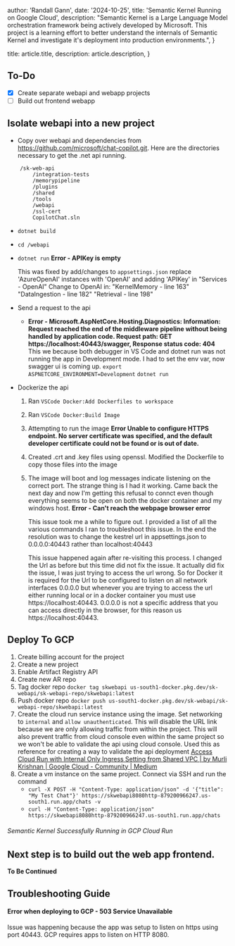 

  author: 'Randall Gann',
  date: '2024-10-25',
  title: 'Semantic Kernel Running on Google Cloud',
  description: "Semantic Kernel is a Large Language Model orchestration framework being actively developed by Microsoft.  This project is a learning effort to better understand the internals of Semantic Kernel and investigate it's deployment into production environments.",
}

  title: article.title,
  description: article.description,
}



## To-Do

- [x] Create separate webapi and webapp projects
- [ ] Build out frontend webapp

## Isolate webapi into a new project

- Copy over webapi and dependencies from https://github.com/microsoft/chat-copilot.git.  Here are the directories necessary to get the .net api running.

```
	/sk-web-api
		/integration-tests
		/memorypipeline
		/plugins
		/shared
		/tools
		/webapi
		/ssl-cert
		CopilotChat.sln
```
- `dotnet build`
- `cd /webapi`
- `dotnet run`
	**Error - APIKey is empty**<Image src={image1} alt="" />
			
	This was fixed by add/changes to ```appsettings.json``` replace 'AzureOpenAI' instances with 'OpenAI' and  adding 'APIKey' in "Services - OpenAI"
		Change to OpenAI in: 
		"KernelMemory - line 163"
		"DataIngestion - line 182"
		"Retrieval - line 198"
		
- Send a request to the api
	- **Error - Microsoft.AspNetCore.Hosting.Diagnostics: Information: Request reached the end of the middleware pipeline without being handled by application code. Request path: GET https://localhost:40443/swagger, Response status code: 404**
		This we because both debugger in VS Code and dotnet run was not running the app in Development mode.  I had to set the env var, now swagger ui is coming up.
			`export ASPNETCORE_ENVIRONMENT=Development`
			`dotnet run`
- Dockerize the api
	1. Ran `VSCode Docker:Add Dockerfiles to workspace`
	2. Ran `VSCode Docker:Build Image`
	3. Attempting to run the image
			**Error Unable to configure HTTPS endpoint. No server certificate was specified, and the default developer certificate could not be found or is out of date.**
	4. Created .crt and .key files using openssl.  Modified the Dockerfile to copy those files into the image
	5. The image will boot and log messages indicate listening on the correct port.  The strange thing is I had it working.  Came back the next day and now I'm getting this refusal to connct even though everything seems to be open on both the docker container and my windows host.
			**Error - Can't reach the webpage browser error**
			<Image src={image2} alt="" />

		This issue took me a while to figure out.  I provided a list of all the various commands I ran to troubleshoot this issue.  In the end the resolution was to change the kestrel url in appsettings.json to 0.0.0.0:40443 rather than localhost:40443
		<Image src={image3} alt="" />

		This issue happened again after re-visiting this process.  I changed the Url as before but this time did not fix the issue.  It actually did fix the issue, I was just trying to access the url wrong.  So for Docker it is required for the Url to be configured to listen on all network interfaces 0.0.0.0 but whenever you are trying to access the url either running local or in a docker container you must use https://localhost:40443.  0.0.0.0 is not a specific address that you can access directly in the browser, for this reason us https://localhost:40443.

## Deploy To GCP

1. Create billing account for the project
2. Create a new project
3. Enable Artifact Registry API
4. Create new AR repo
5. Tag docker repo `docker tag skwebapi us-south1-docker.pkg.dev/sk-webapi/sk-webapi-repo/skwebapi:latest`
6. Push docker repo `docker push us-south1-docker.pkg.dev/sk-webapi/sk-webapi-repo/skwebapi:latest`
7. Create the cloud run service instance using the image. Set networking to `internal` and `allow unauthenticated`.  This will disable the URL link because we are only allowing traffic from within the project.  This will also prevent traffic from cloud console even within the same project so we won't be able to validate the api using cloud console.  Used this as reference for creating a way to validate the api deployment [Access Cloud Run with Internal Only Ingress Setting from Shared VPC | by Murli Krishnan | Google Cloud - Community | Medium](https://medium.com/google-cloud/access-cloud-run-with-internal-only-ingress-setting-from-shared-vpc-913d3e2d70ee)
8. Create a vm instance on the same project.  Connect via SSH and run the command 
	- `curl -X POST -H "Content-Type: application/json" -d '{"title": "My Test Chat"}' https://skwebapi8080http-879200966247.us-south1.run.app/chats -v`
	- `curl -H "Content-Type: application/json" https://skwebapi8080http-879200966247.us-south1.run.app/chats`

###### Semantic Kernel Successfully Running in GCP Cloud Run <Image src={image4} alt="" />

## Next step is to build out the web app frontend.
**To Be Continued**

## Troubleshooting Guide
#### Error when deploying to GCP - 503 Service Unavailable

Issue was happening because the app was setup to listen on https using port 40443.  GCP requires apps to listen on HTTP 8080.
